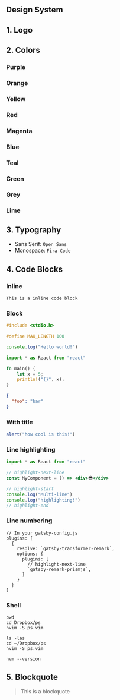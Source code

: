 
<MdxLayout>
<Article>

# Design System

## 1. Logo

<div style={{ width: "200px", height: "200px", marginBottom: "50px" }}>
  <Icon name="jellyppi" />
</div>

## 2. Colors

### Purple

<div className="_colors">
  <Icon name="circle" style={{ fill: "#fcfaff" }} />
  <Icon name="circle" style={{ fill: "#f6edfa" }} />
  <Icon name="circle" style={{ fill: "#f1defa" }} />
  <Icon name="circle" style={{ fill: "#d9bae8" }} />
  <Icon name="circle" style={{ fill: "#b17acc" }} />
  <Icon name="circle" style={{ fill: "#8a4baf" }} />
  <Icon name="circle" style={{ fill: "#663399" }} />
  <Icon name="circle" style={{ fill: "#542c85" }} />
  <Icon name="circle" style={{ fill: "#452475" }} />
  <Icon name="circle" style={{ fill: "#362066" }} />
</div>

### Orange

<div className="_colors">
  <Icon name="circle" style={{ fill: "#fffcf7" }} />
  <Icon name="circle" style={{ fill: "#fff4db" }} />
  <Icon name="circle" style={{ fill: "#ffedbf" }} />
  <Icon name="circle" style={{ fill: "#ffe4a1" }} />
  <Icon name="circle" style={{ fill: "#ffd280" }} />
  <Icon name="circle" style={{ fill: "#ffb238" }} />
  <Icon name="circle" style={{ fill: "#fb8400" }} />
  <Icon name="circle" style={{ fill: "#f06200" }} />
  <Icon name="circle" style={{ fill: "#cc3b00" }} />
  <Icon name="circle" style={{ fill: "#992c00" }} />
</div>

### Yellow

<div className="_colors">
  <Icon name="circle" style={{ fill: "#fffdf7" }} />
  <Icon name="circle" style={{ fill: "#fff5bf" }} />
  <Icon name="circle" style={{ fill: "#fff2a8" }} />
  <Icon name="circle" style={{ fill: "#ffeb99" }} />
  <Icon name="circle" style={{ fill: "#ffdf37" }} />
  <Icon name="circle" style={{ fill: "#fed038" }} />
  <Icon name="circle" style={{ fill: "#e3a617" }} />
  <Icon name="circle" style={{ fill: "#bf9141" }} />
  <Icon name="circle" style={{ fill: "#8a6534" }} />
  <Icon name="circle" style={{ fill: "#644926" }} />
</div>

### Red

<div className="_colors">
  <Icon name="circle" style={{ fill: "#fffafa" }} />
  <Icon name="circle" style={{ fill: "#fde7e7" }} />
  <Icon name="circle" style={{ fill: "#ffbab8" }} />
  <Icon name="circle" style={{ fill: "#ff8885" }} />
  <Icon name="circle" style={{ fill: "#ff5a54" }} />
  <Icon name="circle" style={{ fill: "#fa2915" }} />
  <Icon name="circle" style={{ fill: "#ec1818" }} />
  <Icon name="circle" style={{ fill: "#c20011" }} />
  <Icon name="circle" style={{ fill: "#a8000f" }} />
  <Icon name="circle" style={{ fill: "#75000a" }} />
</div>

### Magenta

<div className="_colors">
  <Icon name="circle" style={{ fill: "#fffafd" }} />
  <Icon name="circle" style={{ fill: "#ffe6f6" }} />
  <Icon name="circle" style={{ fill: "#f2c4e3" }} />
  <Icon name="circle" style={{ fill: "#e899ce" }} />
  <Icon name="circle" style={{ fill: "#d459ab" }} />
  <Icon name="circle" style={{ fill: "#bc027f" }} />
  <Icon name="circle" style={{ fill: "#a6026a" }} />
  <Icon name="circle" style={{ fill: "#940159" }} />
  <Icon name="circle" style={{ fill: "#7d0e59" }} />
  <Icon name="circle" style={{ fill: "#690147" }} />
</div>

### Blue

<div className="_colors">
  <Icon name="circle" style={{ fill: "#f5fcff" }} />
  <Icon name="circle" style={{ fill: "#dbf0ff" }} />
  <Icon name="circle" style={{ fill: "#90cdf9" }} />
  <Icon name="circle" style={{ fill: "#63b8f6" }} />
  <Icon name="circle" style={{ fill: "#3fa9f5" }} />
  <Icon name="circle" style={{ fill: "#159BF3" }} />
  <Icon name="circle" style={{ fill: "#0e8de6" }} />
  <Icon name="circle" style={{ fill: "#047bd3" }} />
  <Icon name="circle" style={{ fill: "#006ac1" }} />
  <Icon name="circle" style={{ fill: "#004ca3" }} />
</div>

### Teal

<div className="_colors">
  <Icon name="circle" style={{ fill: "#f7ffff" }} />
  <Icon name="circle" style={{ fill: "#dcfffd" }} />
  <Icon name="circle" style={{ fill: "#ccfffc" }} />
  <Icon name="circle" style={{ fill: "#a6fffa" }} />
  <Icon name="circle" style={{ fill: "#73fff7" }} />
  <Icon name="circle" style={{ fill: "#2de3da" }} />
  <Icon name="circle" style={{ fill: "#00bdb6" }} />
  <Icon name="circle" style={{ fill: "#10A39e" }} />
  <Icon name="circle" style={{ fill: "#00756a" }} />
  <Icon name="circle" style={{ fill: "#00574e" }} />
</div>

### Green

<div className="_colors">
  <Icon name="circle" style={{ fill: "#f7fdf7" }} />
  <Icon name="circle" style={{ fill: "#def5dc" }} />
  <Icon name="circle" style={{ fill: "#a1da9e" }} />
  <Icon name="circle" style={{ fill: "#79cd75" }} />
  <Icon name="circle" style={{ fill: "#59c156" }} />
  <Icon name="circle" style={{ fill: "#37b635" }} />
  <Icon name="circle" style={{ fill: "#2ca72c" }} />
  <Icon name="circle" style={{ fill: "#088413" }} />
  <Icon name="circle" style={{ fill: "#006500" }} />
  <Icon name="circle" style={{ fill: "#003d00" }} />
</div>

### Grey

<div className="_colors">
  <Icon name="circle" style={{ fill: "#fbfbfb" }} />
  <Icon name="circle" style={{ fill: "#f5f5f5" }} />
  <Icon name="circle" style={{ fill: "#f0f0f2" }} />
  <Icon name="circle" style={{ fill: "#d9d7e0" }} />
  <Icon name="circle" style={{ fill: "#b7b5bd" }} />
  <Icon name="circle" style={{ fill: "#78757a" }} />
  <Icon name="circle" style={{ fill: "#635e69" }} />
  <Icon name="circle" style={{ fill: "#48434f" }} />
  <Icon name="circle" style={{ fill: "#36313d" }} />
  <Icon name="circle" style={{ fill: "#232129" }} />
</div>

### Lime

<div className="_colors">
  <Icon name="circle" style={{ fill: "#fafdf1" }} />
  <Icon name="circle" style={{ fill: "#ebf8c3" }} />
  <Icon name="circle" style={{ fill: "#dbf396" }} />
  <Icon name="circle" style={{ fill: "#ccee68" }} />
  <Icon name="circle" style={{ fill: "#bce939" }} />
  <Icon name="circle" style={{ fill: "#a7d818" }} />
  <Icon name="circle" style={{ fill: "#8eb814" }} />
  <Icon name="circle" style={{ fill: "#759711" }} />
  <Icon name="circle" style={{ fill: "#5c770d" }} />
  <Icon name="circle" style={{ fill: "#3c4e09" }} />
</div>

## 3. Typography

- Sans Serif: `Open Sans`
- Monospace: `Fira Code`

## 4. Code Blocks

### Inline

`This is a inline code block`

### Block

```c
#include <stdio.h>
```

```cpp
#define MAX_LENGTH 100
```

```js
console.log("Hello world!")
```

```jsx
import * as React from "react"
```

```rust
fn main() {
    let x = 5;
    println!("{}", x);
}
```

```json
{
  "foo": "bar"
}
```

### With title

```js:title=example-file.js
alert("how cool is this!")
```

### Line highlighting

```jsx
import * as React from "react"

// highlight-next-line
const MyComponent = () => <div>😎</div>

// highlight-start
console.log("Multi-line")
console.log("highlighting!")
// highlight-end
```

### Line numbering

```javascript{numberLines: true}
// In your gatsby-config.js
plugins: [
  {
    resolve: `gatsby-transformer-remark`,
    options: {
      plugins: [
        // highlight-next-line
        `gatsby-remark-prismjs`,
      ]
    }
  }
]
```

### Shell

```shell{outputLines: 2-10,12}
pwd
cd Dropbox/ps
nvim -S ps.vim
```

```shell{promptUser: alice}{promptHost: dev.localhost}
ls -las
cd ~/Dropbox/ps
nvim -S ps.vim
```

```shell
nvm --version
```

## 5. Blockquote

> This is a blockquote

<div
  style={{
    display: "flex",
    justifyContent: "center",
    alignItems: "center",
    width: "100%",
    height: "250px",
    marginTop: "80px",
    marginBottom: "20px",
  }}
>
  <Icon name="jellyppi2" />
</div>

</Article>
</MdxLayout>
